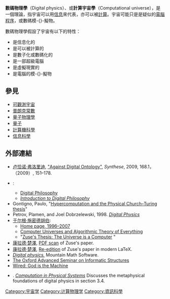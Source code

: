 {{external links|time=2013-09-17T14:54:33+00:00}}
{{noteTA|G1=物理學|G2=IT}}
'''數碼物理學'''（Digital physics）、或'''計算宇宙學'''（Computational universe），是一個理論，指宇宙可以用[[信息|信息]]來代表，亦可以被[[計算|計算]]。宇宙可能只是是疑似的[[電腦|電腦]][[程序|程序]]，或數碼模-{}-擬物。

數碼物理學假設了宇宙有以下的特性：
* 是信息化的
* 是可以被計算的
* 是數子化或數碼化的
* 是一部超級電腦
* 是虛擬現實的 
* 是電腦的模-{}-擬物

==參見==
* [[可觀測宇宙|可觀測宇宙]]
* [[普朗克常數|普朗克常數]]
* [[量子物理學|量子物理學]]
* [[量子|量子]]
* [[計算機科學|計算機科學]]
* [[信息科學|信息科學]]

==外部連結==
*[[卢恰诺·弗洛里迪|卢恰诺·弗洛里迪]], [https://web.archive.org/web/20091222043541/http://www.philosophyofinformation.net/publications/pdf/ado.pdf "Against Digital Ontology"], ''Synthese'', 2009, 168.1，（2009）, 151–178.
*{{tsl|en|Edward Fredkin||Edward Fredkin}}:
**[http://www.digitalphilosophy.org Digital Philosophy] {{Wayback|url=http://www.digitalphilosophy.org/ |date=20170729191558 }}
**''[http://64.78.31.152/wp-content/uploads/2012/08/intro-to-DP.pdf Introduction to Digital Philosophy] {{Wayback|url=http://64.78.31.152/wp-content/uploads/2012/08/intro-to-DP.pdf |date=20130829040455 }}''
*Gontigno, Paulo, "[http://citeseer.ist.psu.edu/cache/papers/cs/30488/http:zSzzSzwww3.oup.co.ukzSzphiscizSzhdbzSzVolume_54zSzIssue_02zSzpdfzSz540181.pdf/cotogno03hypercomputation.pdf Hypercomputation and the Physical Church–Turing thesis]{{Dead link}}"
*Petrov, Plamen, and Joel Dobrzelewski, 1998. ''[http://digitalphysics.org/ Digital Physics] {{Wayback|url=http://digitalphysics.org/ |date=20210125040130 }}''
*[[于尔根·施密德胡伯|于尔根·施密德胡伯]]:
**[http://www.idsia.ch/~juergen/ Home page, 1996–2007] {{Wayback|url=http://www.idsia.ch/~juergen/ |date=20140913015310 }}
**[http://www.idsia.ch/~juergen/computeruniverse.html Computer Universes and Algorithmic Theory of Everything] {{Wayback|url=http://www.idsia.ch/~juergen/computeruniverse.html |date=20140331144802 }}
**"[http://www.idsia.ch/~juergen/digitalphysics.html Zuse's Thesis: The Universe is a Computer] {{Wayback|url=http://www.idsia.ch/~juergen/digitalphysics.html |date=20060213151627 }}"
*[[康拉德·楚澤|康拉德·楚澤]], [ftp://ftp.idsia.ch/pub/juergen/zuse67scan.pdf PDF scan] {{Wayback|url=ftp://ftp.idsia.ch/pub/juergen/zuse67scan.pdf |date=20200618062108 }} of Zuse's paper.
*[[康拉德·楚澤|康拉德·楚澤]], [http://www.mathrix.org/zenil/ZuseCalculatingSpace-GermanZenil.pdf Re-edition] {{Wayback|url=http://www.mathrix.org/zenil/ZuseCalculatingSpace-GermanZenil.pdf |date=20210224143038 }} of Zuse's paper in modern LaTeX.
*''[http://www.mtnmath.com/whatrh/node62.html Digital physics.] {{Wayback|url=http://www.mtnmath.com/whatrh/node62.html |date=20210225061835 }}'' Mountain Math Software.
*[https://web.archive.org/web/20050123033740/http://se10.comlab.ox.ac.uk:8080/InformaticPhenomena/IntroductiontoOASIS_en.html The Oxford Advanced Seminar on Informatic Structures]
*[http://www.wired.com/wired/archive/10.12/holytech.html Wired: God is the Machine] {{Wayback|url=http://www.wired.com/wired/archive/10.12/holytech.html |date=20130905011040 }}
*{{tsl|en|Gualtiero Piccinini||Gualtiero Piccinini}}. [http://plato.stanford.edu/entries/computation-physicalsystems/ ''Computation in Physical Systems''] {{Wayback|url=http://plato.stanford.edu/entries/computation-physicalsystems/ |date=20180422221027 }} Discusses the metaphysical foundations of digital physics in section 3.4.

[[Category:宇宙学|Category:宇宙学]]
[[Category:计算物理学|Category:计算物理学]]
[[Category:資訊科學|Category:資訊科學]]